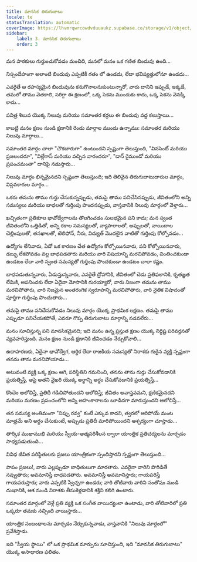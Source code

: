 ```yaml
---
title: మానసిక తిరుగుబాటు
locale: te
statusTranslation: automatic
coverImage: https://lhvmrqwrcowdvduuaukz.supabase.co/storage/v1/object/public/strapi-uploads/small_cover-tratado-de-psicologia-revolucionaria.webp-5e15e1cec4e0ebebcde5d7fc7565d8fd.webp
sidebar:
    label: 3. మానసిక తిరుగుబాటు
    order: 3
---
```

మన పాఠకులు గుర్తుంచుకోవడం మంచిది, మనలో మనం ఒక గణిత బిందువు ఉంది...

నిస్సందేహంగా అలాంటి బిందువు ఎప్పటికీ గతం లో ఉండదు, లేదా భవిష్యత్తులోనూ ఉండదు...

ఎవరైతే ఆ రహస్యమైన బిందువును కనుగొనాలనుకుంటున్నారో, వారు దానిని ఇప్పుడే, ఇక్కడే, తమలో తాము వెతకాలి, సరిగ్గా ఈ క్షణంలో, ఒక్క సెకను ముందుకు కాదు, ఒక్క సెకను వెనక్కి కాదు...

పవిత్ర శిలువ యొక్క నిలువు మరియు సమాంతర కర్రలు ఈ బిందువు వద్ద కలుస్తాయి...

కాబట్టి మనం క్షణం నుండి క్షణానికి రెండు మార్గాల ముందు ఉన్నాము: సమాంతర మరియు నిలువు మార్గాలు...

సమాంతర మార్గం చాలా "చౌకబారుగా" ఉంటుందని స్పష్టంగా తెలుస్తుంది, "వినసెంట్ మరియు ప్రజలందరూ", "విల్లేగాస్ మరియు వచ్చిన వారందరూ", "డాన్ రైముండో మరియు ప్రపంచమంతా" దానిపై నడుస్తారు...

నిలువు మార్గం భిన్నమైనదని స్పష్టంగా తెలుస్తుంది; ఇది తెలివైన తిరుగుబాటుదారుల మార్గం, విప్లవకారుల మార్గం...

ఒకరు తమను తాము గుర్తు చేసుకున్నప్పుడు, తమపై తాము పనిచేసినప్పుడు, జీవితంలోని అన్ని సమస్యలు మరియు బాధలతో గుర్తింపు పొందనప్పుడు, వాస్తవానికి నిలువు మార్గంలో వెళ్తారు...

ఖచ్చితంగా ప్రతికూల భావోద్వేగాలను తొలగించడం సులభమైన పని కాదు; మన స్వంత జీవితంలోని ఒత్తిడితో, అన్ని రకాల సమస్యలతో, వ్యాపారాలతో, అప్పులతో, వాయిదాల చెల్లింపులతో, తనఖాలతో, టెలిఫోన్, నీరు, విద్యుత్ మొదలైన వాటితో గుర్తింపు కోల్పోవడం...

ఉద్యోగం లేనివారు, ఏదో ఒక కారణం చేత ఉద్యోగం కోల్పోయినవారు, పని కోల్పోయినవారు, డబ్బు లేకపోవడం వల్ల బాధపడతారు మరియు వారి విషయాన్ని మరచిపోవడం, చింతించకుండా ఉండటం లేదా వారి స్వంత సమస్యతో గుర్తింపు పొందకుండా ఉండటం చాలా కష్టం.

బాధపడుతున్నవారు, ఏడుస్తున్నవారు, ఎవరైతే ద్రోహానికి, జీవితంలో చెడు ప్రతిఫలానికి, కృతజ్ఞత లేమికి, అపనిందకు లేదా ఏదైనా మోసానికి గురయ్యారో, వారు నిజంగా తమను తాము మరచిపోతారు, వారి నిజమైన అంతరంగిక స్వరూపాన్ని మరచిపోతారు, వారి నైతిక విషాదంతో పూర్తిగా గుర్తింపు పొందుతారు...

తమపై తాము పనిచేసుకోవడం నిలువు మార్గం యొక్క ప్రాథమిక లక్షణం. తమపై తాము ఎప్పుడూ పనిచేయకపోతే, ఎవరూ గొప్ప తిరుగుబాటు మార్గాన్ని నడవలేరు...

మనం సూచిస్తున్న పని మానసికమైనది; ఇది మనం ఉన్న ప్రస్తుత క్షణం యొక్క నిర్దిష్ట పరివర్తనతో వ్యవహరిస్తుంది. మనం క్షణం నుండి క్షణానికి జీవించడం నేర్చుకోవాలి...

ఉదాహరణకు, ఏదైనా భావోద్వేగ, ఆర్థిక లేదా రాజకీయ సమస్యతో నిరాశకు గురైన వ్యక్తి స్పష్టంగా తనను తాను మరచిపోయాడు...

అటువంటి వ్యక్తి ఒక్క క్షణం ఆగి, పరిస్థితిని గమనించి, తనను తాను గుర్తు చేసుకోవడానికి ప్రయత్నిస్తే, ఆపై అతని వైఖరి యొక్క అర్థాన్ని అర్థం చేసుకోవడానికి ప్రయత్నిస్తే...

కొంచెం ఆలోచిస్తే, ప్రతిదీ గడిచిపోతుందని ఆలోచిస్తే; జీవితం అవాస్తవమని, క్షణికమైనదని మరియు మరణం ప్రపంచంలోని అన్ని అహంకారాలను బూడిదగా మారుస్తుందని ఆలోచిస్తే...

తన సమస్య అంతిమంగా "నిప్పు రవ్వ" కంటే ఎక్కువ కాదని, త్వరలో ఆరిపోయే మంట మాత్రమే అని అర్థం చేసుకుంటే, అప్పుడు ప్రతిదీ మారిపోయిందని ఆశ్చర్యంగా చూస్తాడు...

తార్కిక ముఖాముఖి మరియు స్వీయ-ఆత్మపరిశీలన ద్వారా యాంత్రిక ప్రతిచర్యలను మార్చడం సాధ్యపడుతుంది...

వివిధ జీవిత పరిస్థితులకు ప్రజలు యాంత్రికంగా స్పందిస్తారని స్పష్టంగా తెలుస్తుంది...

పాపం ప్రజలు!, వారు ఎల్లప్పుడూ బాధితులుగా మారతారు. ఎవరైనా వారిని పొగిడితే నవ్వుతారు; అవమానిస్తే బాధపడతారు. అవమానిస్తే అవమానిస్తారు; గాయపరిస్తే గాయపరుస్తారు; వారు ఎప్పటికీ స్వేచ్ఛగా ఉండరు; వారి తోటివారు వారిని సంతోషం నుండి దుఃఖానికి, ఆశ నుండి నిరాశకు తీసుకెళ్లడానికి శక్తిని కలిగి ఉంటారు.

సమాంతర మార్గంలో వెళ్లే ప్రతి వ్యక్తి ఒక సంగీత వాయిద్యంలా ఉంటాడు, వారి తోటివారిలో ప్రతి ఒక్కరూ తమకు నచ్చింది వాయిస్తారు...

యాంత్రిక సంబంధాలను మార్చడం నేర్చుకున్నవాడు, వాస్తవానికి "నిలువు మార్గంలో" ప్రవేశిస్తాడు.

ఇది "స్వీయ స్థాయి" లో ఒక ప్రాథమిక మార్పును సూచిస్తుంది, ఇది "మానసిక తిరుగుబాటు" యొక్క అసాధారణ ఫలితం.

